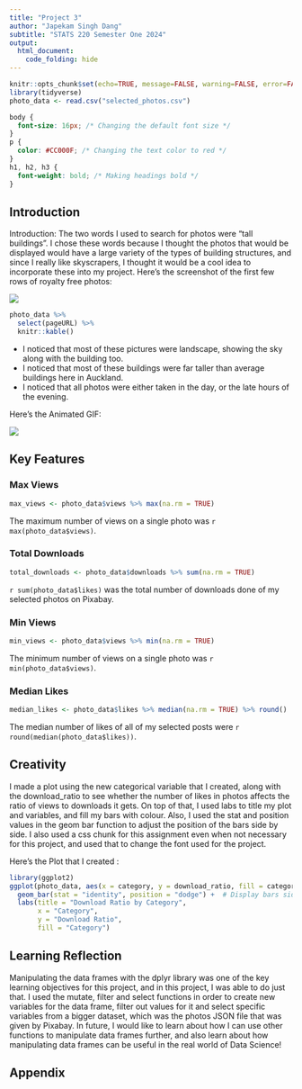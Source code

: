 ```yaml
---
title: "Project 3"
author: "Japekam Singh Dang"
subtitle: "STATS 220 Semester One 2024"
output:
  html_document:
    code_folding: hide
---
```


```r
knitr::opts_chunk$set(echo=TRUE, message=FALSE, warning=FALSE, error=FALSE)
library(tidyverse)
photo_data <- read.csv("selected_photos.csv")
```

```css
body {
  font-size: 16px; /* Changing the default font size */
}
p {
  color: #CC000F; /* Changing the text color to red */
}
h1, h2, h3 {
  font-weight: bold; /* Making headings bold */
}
```

## Introduction

Introduction: The two words I used to search for photos were "tall buildings". I chose these words because I thought the photos that would be displayed would have a large variety of the types of building structures, and since I really like skyscrapers, I thought it would be a cool idea to incorporate these into my project. Here's the screenshot of the first few rows of royalty free photos:

![](top_photos.png)

```r
photo_data %>%
  select(pageURL) %>%
  knitr::kable()
```

-   I noticed that most of these pictures were landscape, showing the sky along with the building too.
-   I noticed that most of these buildings were far taller than average buildings here in Auckland.
-   I noticed that all photos were either taken in the day, or the late hours of the evening.

Here's the Animated GIF:

![](my_photos.gif)

## Key Features

### **Max Views**

```r
max_views <- photo_data$views %>% max(na.rm = TRUE)
```

The maximum number of views on a single photo was `r max(photo_data$views)`.

### **Total Downloads**

```r
total_downloads <- photo_data$downloads %>% sum(na.rm = TRUE)
```

`r sum(photo_data$likes)` was the total number of downloads done of my selected photos on Pixabay.

### **Min Views**

```r
min_views <- photo_data$views %>% min(na.rm = TRUE)
```

The minimum number of views on a single photo was `r min(photo_data$views)`.

### **Median Likes**

```r
median_likes <- photo_data$likes %>% median(na.rm = TRUE) %>% round()
```

The median number of likes of all of my selected posts were `r round(median(photo_data$likes))`.

## Creativity

I made a plot using the new categorical variable that I created, along with the download_ratio to see whether the number of likes in photos affects the ratio of views to downloads it gets. On top of that, I used labs to title my plot and variables, and fill my bars with colour. Also, I used the stat and position values in the geom bar function to adjust the position of the bars side by side. I also used a css chunk for this assignment even when not necessary for this project, and used that to change the font used for the project.

Here's the Plot that I created :

```r
library(ggplot2)
ggplot(photo_data, aes(x = category, y = download_ratio, fill = category)) +
  geom_bar(stat = "identity", position = "dodge") +  # Display bars side-by-side
  labs(title = "Download Ratio by Category",
       x = "Category",
       y = "Download Ratio",
       fill = "Category")
```


## Learning Reflection

Manipulating the data frames with the dplyr library was one of the key learning objectives for this project, and in this project, I was able to do just that. I used the mutate, filter and select functions in order to create new variables for the data frame, filter out values for it and select specific variables from a bigger dataset, which was the photos JSON file that was given by Pixabay. In future, I would like to learn about how I can use other functions to manipulate data frames further, and also learn about how manipulating data frames can be useful in the real world of Data Science!

## Appendix

```r

```
